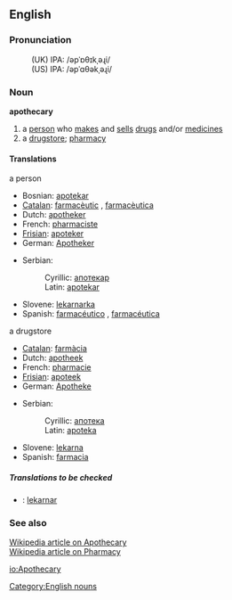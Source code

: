 ==English==

===Pronunciation===
:(UK) IPA: /əpˈɒθɪkˌəɻi/
:(US) IPA: /əpˈɑθəkˌəɻi/

===Noun===
'''apothecary'''

# a [[person]] who [[make]]s and [[sell]]s [[drug]]s and/or [[medicine]]s
# a [[drugstore]]; [[pharmacy]]

====Translations====
;a person
{{top}}
*Bosnian: [[apotekar#Bosnian|apotekar]] {{m}}
*[[Catalan]]: [[farmacèutic]] {{m}}, [[farmacèutica]] {{f}}
*Dutch: [[apotheker]] {{m}}
*French: [[pharmaciste]] {{m}}
*[[Frisian]]: [[apoteker]] {{m}}
*German: [[Apotheker]] {{m}}
{{mid}}
*Serbian:
*:Cyrillic: [[апотекар#Serbian|апотекар]] {{m}}
*:Latin: [[apotekar#Serbian|apotekar]] {{m}}
*Slovene: [[lekarnarka]] {{f}}
*Spanish: [[farmacéutico]] {{m}}, [[farmacéutica]] {{f}}
{{bottom}}

;a drugstore
{{top}}
*[[Catalan]]: [[farmàcia]] {{m}}
*Dutch: [[apotheek]] {{m}}
*French: [[pharmacie]] {{f}}
*[[Frisian]]: [[apoteek]] {{n}}
*German: [[Apotheke]] {{f}}
{{mid}}
*Serbian:
*:Cyrillic: [[апотека#Serbian|апотека]] {{f}}
*:Latin: [[apoteka#Serbian|apoteka]] {{f}}
*Slovene: [[lekarna]] {{f}}
*Spanish: [[farmacia]] {{m}}
{{bottom}}

=====Translations to be checked=====
{{checktrans}}
*{{ttbc|Slovene}}: [[lekarnar]] {{m}}

===See also===
[http://en.wikipedia.org/wiki/Apothecary Wikipedia article on Apothecary] <br>
[http://en.wikipedia.org/wiki/Pharmacy Wikipedia article on Pharmacy]

[[Category:English nouns]]

[[io:Apothecary]]